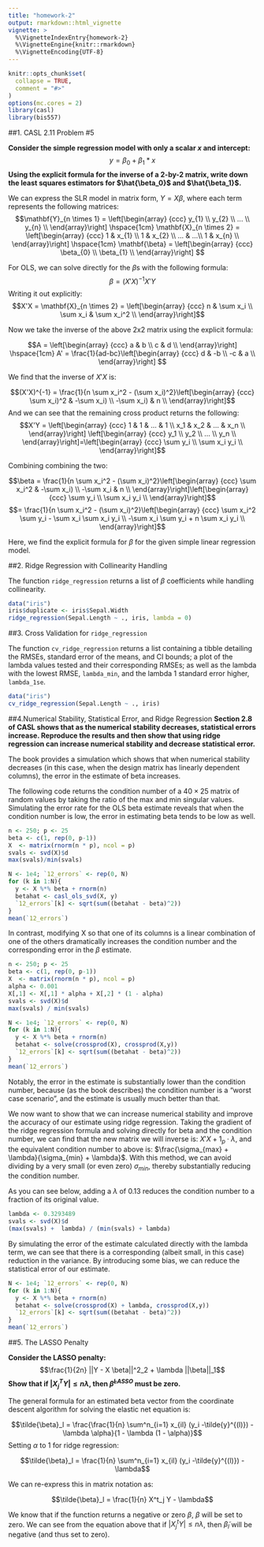 ```yaml
---
title: "homework-2"
output: rmarkdown::html_vignette
vignette: >
  %\VignetteIndexEntry{homework-2}
  %\VignetteEngine{knitr::rmarkdown}
  %\VignetteEncoding{UTF-8}
---
```


```r
knitr::opts_chunk$set(
  collapse = TRUE,
  comment = "#>"
)
options(mc.cores = 2)
library(casl)
library(bis557)
```



##1. CASL 2.11 Problem #5

**Consider the simple regression model with only a scalar *x* and intercept:**
$$y = \beta_0 + \beta_1 * x$$
**Using the explicit formula for the inverse of a 2-by-2 matrix, write down the least squares estimators for $\hat{\beta_0}$ and $\hat{\beta_1}$.**

We can express the SLR model in matrix form, $Y = X\beta$, where each term represents the following matrices:
$$\mathbf{Y}_{n \times 1} = \left[\begin{array}
{ccc}
y_{1} \\
y_{2}  \\
...  \\
y_{n}  \\
\end{array}\right] \hspace{1cm}
\mathbf{X}_{n \times 2} = \left[\begin{array}
{ccc}
1 & x_{1} \\
1 & x_{2}  \\
...  & ...\\
1 & x_{n}  \\
\end{array}\right] \hspace{1cm}
\mathbf{\beta} = \left[\begin{array}
{ccc}
\beta_{0} \\
\beta_{1}  \\
\end{array}\right]
$$


For OLS, we can solve directly for the $\beta$s with the following formula:
$$\beta = (X'X)^{-1}X'Y$$
Writing it out explicitly:
$$X'X = \mathbf{X}_{n \times 2} = \left[\begin{array}
{ccc}
n & \sum x_i \\
\sum x_i & \sum x_i^2  \\
\end{array}\right]$$

Now we take the inverse of the above 2x2 matrix using the explicit formula:

$$A = \left[\begin{array}
{ccc}
a & b \\
c & d  \\
\end{array}\right] \hspace{1cm} A' = \frac{1}{ad-bc}\left[\begin{array}
{ccc}
d & -b \\
-c & a  \\
\end{array}\right] $$

We find that the inverse of $X'X$ is:

$$(X'X)^{-1} = \frac{1}{n \sum x_i^2 - (\sum x_i)^2}\left[\begin{array}
{ccc}
\sum x_i)^2 & -\sum x_i) \\
-\sum x_i) & n  \\
\end{array}\right]$$
And we can see that the remaining cross product returns the following:
$$X'Y = \left[\begin{array}
{ccc}
1 & 1 & ... & 1 \\
x_1 & x_2 & ... & x_n  \\
\end{array}\right] \left[\begin{array}
{ccc}
y_1 \\
y_2 \\
... \\
y_n \\
\end{array}\right]=\left[\begin{array}
{ccc}
\sum y_i \\
\sum x_i y_i  \\
\end{array}\right]$$

Combining combining the two:

$$\beta = \frac{1}{n \sum x_i^2 - (\sum x_i)^2}\left[\begin{array}
{ccc}
\sum x_i^2 & -\sum x_i) \\
-\sum x_i & n  \\
\end{array}\right]\left[\begin{array}
{ccc}
\sum y_i \\
\sum x_i y_i  \\
\end{array}\right]$$
$$= \frac{1}{n \sum x_i^2 - (\sum x_i)^2}\left[\begin{array}
{ccc}
\sum x_i^2 \sum y_i - \sum x_i \sum x_i y_i \\
-\sum x_i \sum y_i + n \sum x_i y_i  \\
\end{array}\right]$$

Here, we find the explicit formula for $\beta$ for the given simple linear regression model.

##2. Ridge Regression with Collinearity Handling 

The function `ridge_regression` returns a list of $\beta$ coefficients while handling collinearity. 

```r
data("iris")
iris$duplicate <- iris$Sepal.Width
ridge_regression(Sepal.Length ~ ., iris, lambda = 0)
```

##3. Cross Validation for `ridge_regression`

The function `cv_ridge_regression` returns a list containing a tibble detailing the RMSEs, standard error of the means, and CI bounds; a plot of the lambda values tested and their corresponding RMSEs; as well as the lambda with the lowest RMSE, `lambda_min`, and the lambda 1 standard error higher, `lambda_1se`.

```r
data("iris")
cv_ridge_regression(Sepal.Length ~ ., iris)
```


##4.Numerical Stability, Statistical Error, and Ridge Regression
**Section 2.8 of CASL shows that as the numerical stability decreases, statistical errors increase. Reproduce
the results and then show that using ridge regression can increase numerical stability and decrease
statistical error.**

The book provides a simulation which shows that when numerical stability decreases (in this case, when the design matrix has linearly dependent columns), the error in the estimate of beta increases.

The following code returns the condition number of a $40 \times 25$ matrix of random values by taking the ratio of the max and min singular values. Simulating the error rate for the OLS beta estimate reveals that when the condition number is low, the error in estimating beta tends to be low as well.

```r
n <- 250; p <- 25
beta <- c(1, rep(0, p-1))
X  <- matrix(rnorm(n * p), ncol = p)
svals <- svd(X)$d
max(svals)/min(svals)

N <- 1e4; `12_errors` <- rep(0, N)
for (k in 1:N){
  y <- X %*% beta + rnorm(n)
  betahat <- casl_ols_svd(X, y)
  `12_errors`[k] <- sqrt(sum((betahat - beta)^2))
}
mean(`12_errors`)
```

In contrast, modifying X so that one of its columns is a linear combination of one of the others dramatically increases the condition number and the corresponding error in the $\beta$ estimate.

```r
n <- 250; p <- 25
beta <- c(1, rep(0, p-1))
X  <- matrix(rnorm(n * p), ncol = p)
alpha <- 0.001
X[,1] <- X[,1] * alpha + X[,2] * (1 - alpha)
svals <- svd(X)$d
max(svals) / min(svals)
```


```r
N <- 1e4; `12_errors` <- rep(0, N)
for (k in 1:N){
  y <- X %*% beta + rnorm(n)
  betahat <- solve(crossprod(X), crossprod(X,y))
  `12_errors`[k] <- sqrt(sum((betahat - beta)^2))
}
mean(`12_errors`)
```

Notably, the error in the estimate is substantially lower than the condition number, because (as the book describes) the condition number is a "worst case scenario", and the estimate is usually much better than that.


We now want to show that we can increase numerical stability and improve the accuracy of our estimate using ridge regression. Taking the gradient of the ridge regression formula and solving directly for beta and the condition number, we can find that the new matrix we will inverse is: $X'X + 1_p \cdot \lambda$, and the equivalent condition number to above is: $\frac{\sigma_{max} + \lambda}{\sigma_{min} + \lambda}$. With this method, we can avoid dividing by a very small (or even zero) $\sigma_{min}$, thereby substantially reducing the condition number.

As you can see below, adding a $\lambda$ of 0.13 reduces the condition number to a fraction of its original value.

```r
lambda <- 0.3293489
svals <- svd(X)$d
(max(svals) +  lambda) / (min(svals) + lambda)
```

By simulating the error of the estimate calculated directly with the lambda term, we can see that there is a corresponding (albeit small, in this case) reduction in the variance. By introducing some bias, we can reduce the statistical error of our estimate.

```r
N <- 1e4; `12_errors` <- rep(0, N)
for (k in 1:N){
  y <- X %*% beta + rnorm(n)
  betahat <- solve(crossprod(X) + lambda, crossprod(X,y))
  `12_errors`[k] <- sqrt(sum((betahat - beta)^2))
}
mean(`12_errors`)
```
##5. The LASSO Penalty

**Consider the LASSO penalty:**
$$\frac{1}{2n} ||Y - X \beta||^2_2 + \lambda ||\beta||_1$$
**Show that if $|X_j^TY| \le n \lambda$, then $\hat{\beta}^{LASSO}$ must be zero.**

The general formula for an estimated beta vector from the coordinate descent algorithm for solving the elastic net equation is:

$$\tilde{\beta}_l = \frac{\frac{1}{n} \sum^n_{i=1} x_{il} (y_i -\tilde{y}^{(l)}) - \lambda \alpha}{1 - \lambda (1 - \alpha)}$$
Setting $\alpha$ to 1 for ridge regression:

$$\tilde{\beta}_l = \frac{1}{n} \sum^n_{i=1} x_{il} (y_i -\tilde{y}^{(l)}) - \lambda$$

We can re-express this in matrix notation as:

$$\tilde{\beta}_l = \frac{1}{n} X^t_j Y - \lambda$$

We know that if the function returns a negative or zero $\beta$, $\beta$ will be set to zero. We can see from the equation above that if $|X^t_j Y| \le n \lambda$, then $\tilde{\beta}_l$ will be negative (and thus set to zero).
